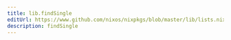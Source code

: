 ```yaml
---
title: lib.findSingle
editUrl: https://www.github.com/nixos/nixpkgs/blob/master/lib/lists.nix#L171C5
description: findSingle
---
```




<LinkCard
    title="Contribute Now!"
    description="API Documentation is done in our source code"
    href="https://www.github.com/nixos/nixpkgs/blob/master/lib/lists.nix#L171C5"
/>

